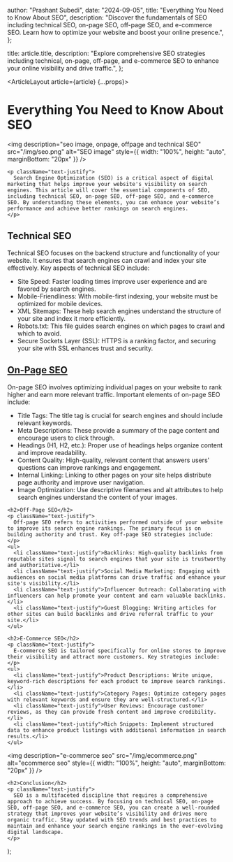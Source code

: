 
  author: "Prashant Subedi",
  date: "2024-09-05",
  title: "Everything You Need to Know About SEO",
  description:
    "Discover the fundamentals of SEO including technical SEO, on-page SEO, off-page SEO, and e-commerce SEO. Learn how to optimize your website and boost your online presence.",
};

  title: article.title,
  description: "Explore comprehensive SEO strategies including technical, on-page, off-page, and e-commerce SEO to enhance your online visibility and drive traffic.",
};
 
  <ArticleLayout article={article} {...props}>
    <h1>Everything You Need to Know About SEO</h1>
     <img
      description="seo image, onpage, offpage and technical SEO"
      src="/img/seo.png"
      alt="SEO image"
      style={{ width: "100%", height: "auto", marginBottom: "20px" }}
    />

    <p className="text-justify">
      Search Engine Optimization (SEO) is a critical aspect of digital marketing that helps improve your website's visibility on search engines. This article will cover the essential components of SEO, including technical SEO, on-page SEO, off-page SEO, and e-commerce SEO. By understanding these elements, you can enhance your website’s performance and achieve better rankings on search engines.
    </p>
   <h2>Technical SEO</h2>
    <p className="text-justify">
      Technical SEO focuses on the backend structure and functionality of your website. It ensures that search engines can crawl and index your site effectively. Key aspects of technical SEO include:
    </p>
    <ul>
      <li className="text-justify">Site Speed: Faster loading times improve user experience and are favored by search engines.</li>
      <li className="text-justify">Mobile-Friendliness: With mobile-first indexing, your website must be optimized for mobile devices.</li>
      <li className="text-justify">XML Sitemaps: These help search engines understand the structure of your site and index it more efficiently.</li>
      <li className="text-justify">Robots.txt: This file guides search engines on which pages to crawl and which to avoid.</li>
      <li className="text-justify">Secure Sockets Layer (SSL): HTTPS is a ranking factor, and securing your site with SSL enhances trust and security.</li>
    </ul>

   <a href="the-ultimate-guide-to-on-Page-SEO-for-E-Commerce-Success"> <h2>On-Page SEO</h2> </a>
    <p className="text-justify">
      On-page SEO involves optimizing individual pages on your website to rank higher and earn more relevant traffic. Important elements of on-page SEO include:
    </p>
    <ul>
      <li className="text-justify">Title Tags: The title tag is crucial for search engines and should include relevant keywords.</li>
      <li className="text-justify">Meta Descriptions: These provide a summary of the page content and encourage users to click through.</li>
      <li className="text-justify">Headings (H1, H2, etc.): Proper use of headings helps organize content and improve readability.</li>
      <li className="text-justify">Content Quality: High-quality, relevant content that answers users' questions can improve rankings and engagement.</li>
      <li className="text-justify">Internal Linking: Linking to other pages on your site helps distribute page authority and improve user navigation.</li>
      <li className="text-justify">Image Optimization: Use descriptive filenames and alt attributes to help search engines understand the content of your images.</li>
    </ul>

    <h2>Off-Page SEO</h2>
    <p className="text-justify">
      Off-page SEO refers to activities performed outside of your website to improve its search engine rankings. The primary focus is on building authority and trust. Key off-page SEO strategies include:
    </p>
    <ul>
      <li className="text-justify">Backlinks: High-quality backlinks from reputable sites signal to search engines that your site is trustworthy and authoritative.</li>
      <li className="text-justify">Social Media Marketing: Engaging with audiences on social media platforms can drive traffic and enhance your site's visibility.</li>
      <li className="text-justify">Influencer Outreach: Collaborating with influencers can help promote your content and earn valuable backlinks.</li>
      <li className="text-justify">Guest Blogging: Writing articles for other sites can build backlinks and drive referral traffic to your site.</li>
    </ul>

    <h2>E-Commerce SEO</h2>
    <p className="text-justify">
      E-commerce SEO is tailored specifically for online stores to improve their visibility and attract more customers. Key strategies include:
    </p>
    <ul>
      <li className="text-justify">Product Descriptions: Write unique, keyword-rich descriptions for each product to improve search rankings.</li>
      <li className="text-justify">Category Pages: Optimize category pages with relevant keywords and ensure they are well-structured.</li>
      <li className="text-justify">User Reviews: Encourage customer reviews, as they can provide fresh content and improve credibility.</li>
      <li className="text-justify">Rich Snippets: Implement structured data to enhance product listings with additional information in search results.</li>
    </ul>
      
      
 <img
      description="e-commerce seo"
      src="/img/ecommerce.png"
      alt="ecommerce seo"
      style={{ width: "100%", height: "auto", marginBottom: "20px" }}
    />

    <h2>Conclusion</h2>
    <p className="text-justify">
      SEO is a multifaceted discipline that requires a comprehensive approach to achieve success. By focusing on technical SEO, on-page SEO, off-page SEO, and e-commerce SEO, you can create a well-rounded strategy that improves your website’s visibility and drives more organic traffic. Stay updated with SEO trends and best practices to maintain and enhance your search engine rankings in the ever-evolving digital landscape.
    </p>
  </ArticleLayout>
);
